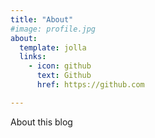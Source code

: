 ```yaml
---
title: "About"
#image: profile.jpg
about:
  template: jolla
  links:
    - icon: github
      text: Github
      href: https://github.com

---
```


About this blog

